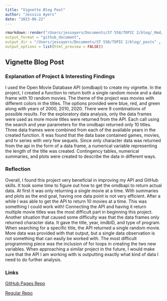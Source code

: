 ```yaml
---
title: "Vignette Blog Post"
author: "Jessica Ayers"
date: "2023-06-22"
---
```


```r
rmarkdown::render("/Users/jessayers/Documents/ST 558/TOPIC 2/blog/_Rmd/2023-06-22-my-new-blog-post.Rmd",
output_format = "github_document",  
output_dir = "/Users/jessayers/Documents/ST 558/TOPIC 2/blog/_posts" ,
output_options = list(html_preview = FALSE))
```

## Vignette Blog Post

### Explanation of Project & Interesting Findings

I used the Open Movie Database API (omdbapi) to create my vignette. In the project, I created a function to return both a single random movie and a data frame with 10 random movies. The theme of the project was movies with different colors in the titles. The options provided were blue, red, and green along with years of 2000, 2010, 2020. There were 9 combinations of possible results. For the exploratory data analysis, only the data frames were used as more movie titles were returned from the API. Each call using the search and year parameters for the omdbapi returned only 10 titles. Three data frames were combined from each of the available years in the created function. It was found that the data base contained games, movies, and tv series with very few sequels. Since only character data was returned from the api in the form of a data frame, a numerical variable representing the length of the title was created. Contingency tables, numerical summaries, and plots were created to describe the data in different ways. 

### Reflection

Overall, I found this project very beneficial in improving my API and GitHub skills. It took some time to figure out how to get the omdbapi to return actual data. At first it was only returning a single movie at a time. With summaries and plots as the end goal, having one data point is not very efficient. After a while I was able to get the API to return 10 movies at a time. This was something I could work with! Connecting the API and having it return multiple movie titles was the most difficult part in beginning this project. Another situation that caused some difficulty was that the data frames only returned character data. It gave the title, year, imdbID, and type of program. When searching for a specific title, the API returned a single random movie. More data was provided with that output, but a single data observation is not something that can easily be worked with. The most difficult programming piece was the inclusion of for loops in creating the two new variables. When approaching a similar project in the future, I would make sure that the API I am working with is outputting exactly what kind of data I need to do further analysis. 

### Links

[GitHub Pages Repo](https://jessicaayers.github.io/Project-1)

[Regular Repo](https://github.com/jessicaayers/Project-1.git)
